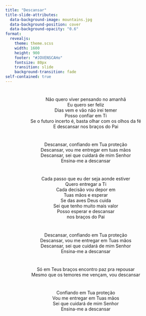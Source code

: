 ```yaml
---
title: "Descansar"
title-slide-attributes:
  data-background-image: mountains.jpg
  data-background-position: cover
  data-background-opacity: "0.6"
format: 
  revealjs:
    theme: theme.scss
    width: 1600
    height: 900
    footer: "#JOVENSCAHo"
    fontsize: 80px
    transition: slide
    background-transition: fade
self-contained: true
---
```


# {background-image="mountains.jpg" background-opacity="0.25"}

<center>
Não quero viver pensando no amanhã <br>
Eu quero ser feliz <br>
Dias vem e vão não irei temer <br>
Posso confiar em Ti <br>
Se o futuro incerto é, basta olhar com os olhos da fé <br>
E descansar nos braços do Pai <br>
</center>

# {background-image="mountains.jpg" background-opacity="0.25"}

<center>
Descansar, confiando em Tua proteção <br>
Descansar, vou me entregar em tuas mãos <br>
Descansar, sei que cuidará de mim Senhor <br>
Ensina-me a descansar <br>
</center>

# {background-image="mountains.jpg" background-opacity="0.25"}

<center>
Cada passo que eu der seja aonde estiver <br>
Quero entregar a Ti <br>
Cada decisão vou depor em<br>
 Tuas mãos e esperar <br>
Se das aves Deus cuida <br>
Sei que tenho muito mais valor <br>
Posso esperar e descansar<br> 
nos braços do Pai <br>
</center>

# {background-image="mountains.jpg" background-opacity="0.25"}

<center>
Descansar, confiando em Tua proteção <br>
Descansar, vou me entregar em Tuas mãos <br>
Descansar, sei que cuidará de mim Senhor <br>
Ensina-me a descansar <br>
</center>

# {background-image="mountains.jpg" background-opacity="0.25"}

<center>
Só em Teus braços encontro paz pra repousar <br>
Mesmo que os temores me vençam, vou descansar <br>
</center>

# {background-image="mountains.jpg" background-opacity="0.25"}

<center>
Confiando em Tua proteção <br>
Vou me entregar em Tuas mãos <br>
Sei que cuidará de mim Senhor <br>
Ensina-me a descansar <br>
</center>